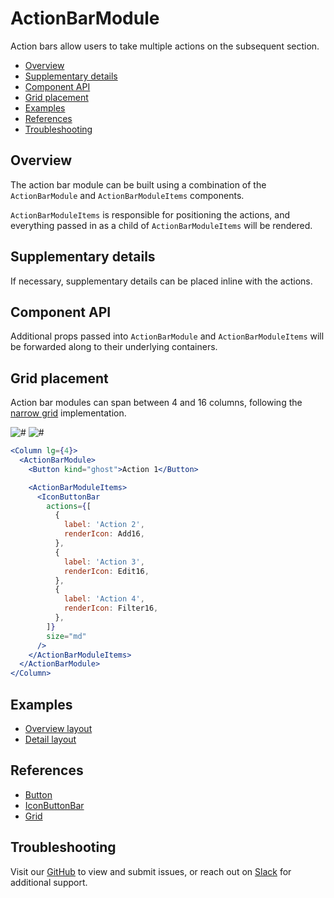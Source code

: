 

# ActionBarModule

Action bars allow users to take multiple actions on the subsequent section.

- [Overview](#overview)
- [Supplementary details](#supplementary-details)
- [Component API](#component-api)
- [Grid placement](#grid-placement)
- [Examples](#examples)
- [References](#references)
- [Troubleshooting](#troubleshooting)

## Overview

The action bar module can be built using a combination of the `ActionBarModule` and `ActionBarModuleItems` components.

`ActionBarModuleItems` is responsible for positioning the actions, and everything passed in as a child of `ActionBarModuleItems` will be rendered.

<Canvas>
  <Story
    id="patterns-unstable-layout-modules-actionbarmodule--default"
    parameters={parameters}
  />
</Canvas>

## Supplementary details

If necessary, supplementary details can be placed inline with the actions.

<Canvas>
  <Story
    id="patterns-unstable-layout-modules-actionbarmodule--details"
    parameters={parameters}
  />
</Canvas>

## Component API

<ArgsTable />

Additional props passed into `ActionBarModule` and `ActionBarModuleItems` will be forwarded along to their underlying containers.

## Grid placement

Action bar modules can span between 4 and 16 columns, following the [narrow grid](#references) implementation.

<Row>
  <Column>
    <img alt="#" src="#" />
  </Column>

  <Column>
    <img alt="#" src="#" />
  </Column>
</Row>

```jsx
<Column lg={4}>
  <ActionBarModule>
    <Button kind="ghost">Action 1</Button>

    <ActionBarModuleItems>
      <IconButtonBar
        actions={[
          {
            label: 'Action 2',
            renderIcon: Add16,
          },
          {
            label: 'Action 3',
            renderIcon: Edit16,
          },
          {
            label: 'Action 4',
            renderIcon: Filter16,
          },
        ]}
        size="md"
      />
    </ActionBarModuleItems>
  </ActionBarModule>
</Column>
```

## Examples

- [Overview layout](/?path=/story/patterns-unstable-layout-examples-beta--overview)
- [Detail layout](/?path=/story/patterns-unstable-layout-examples-beta--detail)

## References

- [Button](https://react.carbondesignsystem.com/?path=/docs/button)
- [IconButtonBar](/?path=/story/patterns-iconbuttonbar)
- [Grid](https://react.carbondesignsystem.com/?path=/docs/grid--narrow)

## Troubleshooting

Visit our [GitHub](https://github.com/carbon-design-system/ibm-security) to view and submit issues, or reach out on [Slack](https://app.slack.com/client/T1V6D3RT7/CRV39QKP0) for additional support.
